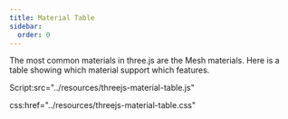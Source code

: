 ```yaml
---
title: Material Table
sidebar:
  order: 0
---
```


The most common materials in three.js are the Mesh materials. Here
is a table showing which material support which features.

<div>
<div id="material-table" class="threejs_center"></div>

<span>Script:src="../resources/threejs-material-table.js"</span>

<span>css:href="../resources/threejs-material-table.css"</span>

</div>
